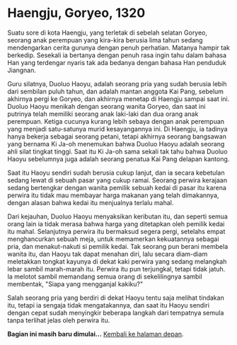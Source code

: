 ---
---

# Haengju, Goryeo, 1320

Suatu sore di kota Haengju, yang terletak di sebelah selatan Goryeo, seorang anak perempuan yang kira-kira berusia lima tahun sedang mendengarkan cerita 
gurunya dengan penuh perhatian. Matanya hampir tak berkedip. Sesekali ia bertanya dengan penuh rasa ingin tahu dalam bahasa Han yang terdengar nyaris 
tak ada bedanya dengan bahasa Han penduduk Jiangnan. 

Guru silatnya, Duoluo Haoyu, adalah seorang pria yang sudah berusia lebih dari sembilan puluh tahun, dan adalah mantan anggota Kai Pang, sebelum akhirnya 
pergi ke Goryeo, dan akhirnya menetap di Haengju sampai saat ini. Duoluo Haoyu menikah dengan seorang wanita Goryeo, dan saat ini putrinya telah 
memiliki seorang anak laki-laki dan dua orang anak perempuan. Ketiga cucunya kurang lebih sebaya dengan anak perempuan yang menjadi satu-satunya murid 
kesayangannya ini. Di Haengju, ia tadinya hanya bekerja sebagai seorang petani, tetapi akhirnya seorang bangsawan yang bernama Ki Ja-oh menemukan 
bahwa Duoluo Haoyu adalah seorang ahli silat tingkat tinggi. Saat itu Ki Ja-oh sama sekali tak tahu bahwa Duoluo Haoyu sebelumnya juga adalah seorang 
penatua Kai Pang delapan kantong.

Saat itu Haoyu sendiri sudah berusia cukup lanjut, dan ia secara kebetulan sedang lewat di sebuah pasar yang cukup ramai. Seorang perwira kerajaan 
sedang bertengkar dengan wanita pemilik sebuah kedai di pasar itu karena perwira itu tidak mau membayar harga makanan yang telah dimakannya, dengan 
alasan bahwa kedai itu menjualnya terlalu mahal. 

Dari kejauhan, Duoluo Haoyu menyaksikan keributan itu, dan seperti semua orang lain ia tidak merasa bahwa harga yang ditetapkan oleh pemilik kedai itu 
mahal. Selanjutnya perwira itu bermaksud segera pergi, setelahs empat menghancurkan sebuah meja, untuk memamerkan kekuatannya sebagai pria, dan menakut-nakuti 
si pemilik kedai. Tak seorang pun berani membela wanita itu, dan Haoyu tak dapat menahan diri, lalu secara diam-diam meletakkan tongkat kayunya di dekat kaki 
perwira yang sedang melangkah lebar sambil marah-marah itu. Perwira itu pun terjungkal, tetapi tidak jatuh. Ia melotot sambil memandang semua orang di sekelilingnya 
sambil membentak, "Siapa yang mengganjal kakiku?"

Salah seorang pria yang berdiri di dekat Haoyu tentu saja melihat tindakan itu, tetapi ia sengaja tidak mengatakannya, dan saat itu Haoyu sendiri 
dengan cepat sudah menyingkir beberapa langkah dari tempatnya semula tanpa terlihat jelas oleh perwira itu. 

**Bagian ini masih baru dimulai...** [Kembali ke halaman depan](/).






